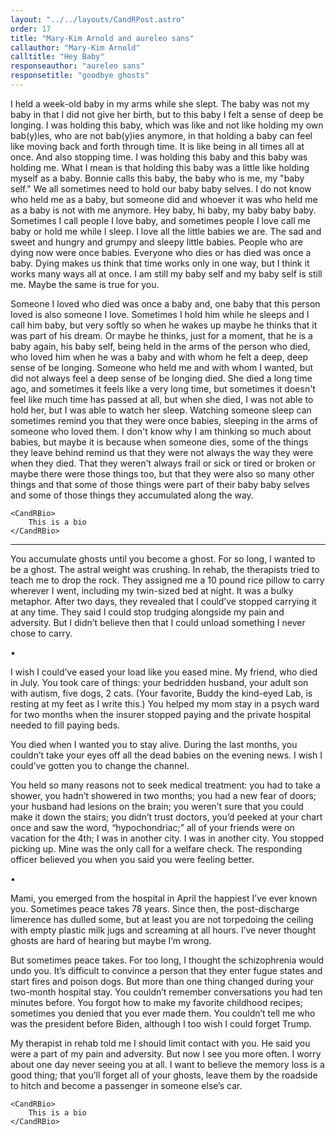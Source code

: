 ```yaml
---
layout: "../../layouts/CandRPost.astro"
order: 17
title: "Mary-Kim Arnold and aureleo sans"
callauthor: "Mary-Kim Arnold"
calltitle: "Hey Baby"
responseauthor: "aureleo sans"
responsetitle: "goodbye ghosts"
---
```



<CandRItem id="call" title={frontmatter.calltitle} author={frontmatter.callauthor}>

I held a week-old baby in my arms while she slept. The baby was not my baby in that I did not give her birth, but to this baby I felt a sense of deep be longing. I was holding this baby, which was like and not like holding my own bab(y)ies, who are not bab(y)ies anymore, in that holding a baby can feel like moving back and forth through time. It is like being in all times all at once. And also stopping time. I was holding this baby and this baby was holding me. What I mean is that holding this baby was a little like holding myself as a baby. Bonnie calls this baby, the baby who is me, my "baby self." We all sometimes need to hold our baby baby selves. I do not know who held me as a baby, but someone did and whoever it was who held me as a baby is not with me anymore. Hey baby, hi baby, my baby baby baby. Sometimes I call people I love baby, and sometimes people I love call me baby or hold me while I sleep. I love all the little babies we are. The sad and sweet and hungry and grumpy and sleepy little babies. People who are dying now were once babies. Everyone who dies or has died was once a baby. Dying makes us think that time works only in one way, but I think it works many ways all at once. I am still my baby self and my baby self is still me. Maybe the same is true for you.


Someone I loved who died was once a baby and, one baby that this person loved is also someone I love. Sometimes I hold him while he sleeps and I call him baby, but very softly so when he wakes up maybe he thinks that it was part of his dream. Or maybe he thinks, just for a moment, that he is a baby again, his baby self, being held in the arms of the person who died, who loved him when he was a baby and with whom he felt a deep, deep sense of be longing. Someone who held me and with whom I wanted, but did not always feel a deep sense of be longing died. She died a long time ago, and sometimes it feels like a very long time, but sometimes it doesn't feel like much time has passed at all, but when she died, I was not able to hold her, but I was able to watch her sleep. Watching someone sleep can sometimes remind you that they were once babies, sleeping in the arms of someone who loved them. I don't know why I am thinking so much about babies, but maybe it is because when someone dies, some of the things they leave behind remind us that they were not always the way they were when they died. That they weren't always frail or sick or tired or broken or maybe there were those things too, but that they were also so many other things and that some of those things were part of their baby baby selves and some of those things they accumulated along the way. 


	<CandRBio>
		This is a bio
	</CandRBio>

</CandRItem>

---

<CandRItem id="response" title={frontmatter.responsetitle} author={frontmatter.responseauthor}>


You accumulate ghosts until you become a ghost. For so long, I wanted to be a ghost. The astral weight was crushing. In rehab, the therapists tried to teach me to drop the rock. They assigned me a 10 pound rice pillow to carry wherever I went, including my twin-sized bed at night. It was a bulky metaphor. After two days, they revealed that I could’ve stopped carrying it at any time. They said I could stop trudging alongside my pain and adversity. But I didn’t believe then that I could unload something I never chose to carry.

•

I wish I could’ve eased your load like you eased mine. My friend, who died in July.  You took care of things: your bedridden husband, your adult son with autism, five dogs, 2 cats. (Your favorite, Buddy the kind-eyed Lab, is resting at my feet as I write this.) You helped my mom stay in a psych ward for two months when the insurer stopped paying and the private hospital needed to fill paying beds. 

You died when I wanted you to stay alive. During the last months, you couldn’t take your eyes off all the dead babies on the evening news. I wish I could’ve gotten you to change the channel.

You held so many reasons not to seek medical treatment: you had to take a shower, you hadn’t showered in two months; you had a new fear of doors; your husband had lesions on the brain; you weren’t sure that you could make it down the stairs; you didn’t trust doctors, you’d peeked at your chart once and saw the word, “hypochondriac;” all of your friends were on vacation for the 4th; I was in another city. I was in another city. You stopped picking up. Mine was the only call for a welfare check. The responding officer believed you when you said you were feeling better.

•

Mami, you emerged from the hospital in April the happiest I’ve ever known you. Sometimes peace takes 78 years. Since then, the post-discharge limerence has dulled some, but at least you are not torpedoing the ceiling with empty plastic milk jugs and screaming at all hours. I’ve never thought ghosts are hard of hearing but maybe I’m wrong. 

But sometimes peace takes. For too long, I thought the schizophrenia would undo you. It’s difficult to convince a person that they enter fugue states and start fires and poison dogs. But more than one thing changed during your two-month hospital stay. You couldn’t remember conversations you had ten minutes before. You forgot how to make my favorite childhood recipes; sometimes you denied that you ever made them. You couldn’t tell me who was the president before Biden, although I too wish I could forget Trump.

My therapist in rehab told me I should limit contact with you. He said you were a part of my pain and adversity. But now I see you more often. I worry about one day never seeing you at all. I want to believe the memory loss is a good thing; that you’ll forget all of your ghosts, leave them by the roadside to hitch and become a passenger in someone else’s car.



	<CandRBio>
		This is a bio
	</CandRBio>

</CandRItem>